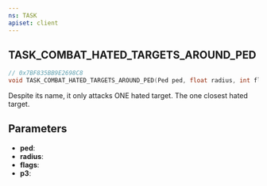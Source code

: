 ```yaml
---
ns: TASK
apiset: client
---
```

## TASK_COMBAT_HATED_TARGETS_AROUND_PED

```c
// 0x7BF835BB9E2698C8
void TASK_COMBAT_HATED_TARGETS_AROUND_PED(Ped ped, float radius, int flags, Any p3);
```

Despite its name, it only attacks ONE hated target. The one closest hated target.

## Parameters
* **ped**:
* **radius**:
* **flags**:
* **p3**: